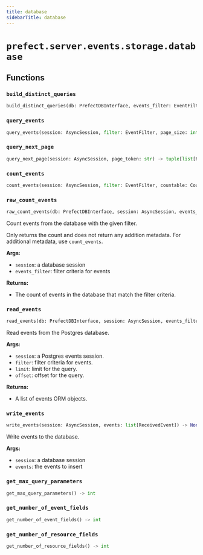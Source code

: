 ```yaml
---
title: database
sidebarTitle: database
---
```


# `prefect.server.events.storage.database`

## Functions

### `build_distinct_queries` <sup><a href="https://github.com/prefecthq/prefect/blob/main/src/prefect/server/events/storage/database.py#L35" target="_blank"><Icon icon="github" style="width: 14px; height: 14px;" /></a></sup>

```python
build_distinct_queries(db: PrefectDBInterface, events_filter: EventFilter) -> list[sa.Column['ORMEvent']]
```

### `query_events` <sup><a href="https://github.com/prefecthq/prefect/blob/main/src/prefect/server/events/storage/database.py#L47" target="_blank"><Icon icon="github" style="width: 14px; height: 14px;" /></a></sup>

```python
query_events(session: AsyncSession, filter: EventFilter, page_size: int = INTERACTIVE_PAGE_SIZE) -> tuple[list[ReceivedEvent], int, Optional[str]]
```

### `query_next_page` <sup><a href="https://github.com/prefecthq/prefect/blob/main/src/prefect/server/events/storage/database.py#L60" target="_blank"><Icon icon="github" style="width: 14px; height: 14px;" /></a></sup>

```python
query_next_page(session: AsyncSession, page_token: str) -> tuple[list[ReceivedEvent], int, Optional[str]]
```

### `count_events` <sup><a href="https://github.com/prefecthq/prefect/blob/main/src/prefect/server/events/storage/database.py#L72" target="_blank"><Icon icon="github" style="width: 14px; height: 14px;" /></a></sup>

```python
count_events(session: AsyncSession, filter: EventFilter, countable: Countable, time_unit: TimeUnit, time_interval: float) -> list[EventCount]
```

### `raw_count_events` <sup><a href="https://github.com/prefecthq/prefect/blob/main/src/prefect/server/events/storage/database.py#L97" target="_blank"><Icon icon="github" style="width: 14px; height: 14px;" /></a></sup>

```python
raw_count_events(db: PrefectDBInterface, session: AsyncSession, events_filter: EventFilter) -> int
```


Count events from the database with the given filter.

Only returns the count and does not return any addition metadata. For additional
metadata, use `count_events`.

**Args:**
- `session`: a database session
- `events_filter`: filter criteria for events

**Returns:**
- The count of events in the database that match the filter criteria.


### `read_events` <sup><a href="https://github.com/prefecthq/prefect/blob/main/src/prefect/server/events/storage/database.py#L130" target="_blank"><Icon icon="github" style="width: 14px; height: 14px;" /></a></sup>

```python
read_events(db: PrefectDBInterface, session: AsyncSession, events_filter: EventFilter, limit: Optional[int] = None, offset: Optional[int] = None) -> Sequence['ORMEvent']
```


Read events from the Postgres database.

**Args:**
- `session`: a Postgres events session.
- `filter`: filter criteria for events.
- `limit`: limit for the query.
- `offset`: offset for the query.

**Returns:**
- A list of events ORM objects.


### `write_events` <sup><a href="https://github.com/prefecthq/prefect/blob/main/src/prefect/server/events/storage/database.py#L200" target="_blank"><Icon icon="github" style="width: 14px; height: 14px;" /></a></sup>

```python
write_events(session: AsyncSession, events: list[ReceivedEvent]) -> None
```


Write events to the database.

**Args:**
- `session`: a database session
- `events`: the events to insert


### `get_max_query_parameters` <sup><a href="https://github.com/prefecthq/prefect/blob/main/src/prefect/server/events/storage/database.py#L288" target="_blank"><Icon icon="github" style="width: 14px; height: 14px;" /></a></sup>

```python
get_max_query_parameters() -> int
```

### `get_number_of_event_fields` <sup><a href="https://github.com/prefecthq/prefect/blob/main/src/prefect/server/events/storage/database.py#L297" target="_blank"><Icon icon="github" style="width: 14px; height: 14px;" /></a></sup>

```python
get_number_of_event_fields() -> int
```

### `get_number_of_resource_fields` <sup><a href="https://github.com/prefecthq/prefect/blob/main/src/prefect/server/events/storage/database.py#L302" target="_blank"><Icon icon="github" style="width: 14px; height: 14px;" /></a></sup>

```python
get_number_of_resource_fields() -> int
```
